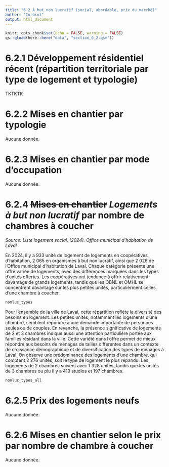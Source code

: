 ```yaml
---
title: "6.2 À but non lucratif (social, abordable, prix du marché)"
author: "Curbcut"
output: html_document
---
```


```r
knitr::opts_chunk$set(echo = FALSE, warning = FALSE)
qs::qload(here::here("data", "section_6_2.qsm"))
```

# 6.2.1 Développement résidentiel récent (répartition territoriale par type de logement et typologie)

TKTKTK

# 6.2.2 Mises en chantier par typologie

Aucune donnée.

# 6.2.3 Mises en chantier par mode d'occupation

Aucune donnée.

# 6.2.4 ~~Mises en chantier~~ *Logements à but non lucratif* par nombre de chambres à coucher

_Source: Liste logement social. (2024). Office municipal d'habitation de Laval_

En 2024, il y a 933 unité de logement de logements en coopératives d'habitation, 2 065 en organismes à but non lucratif, ainsi que 2 026 de l'Office municipal d'habitation de Laval. Chaque catégorie présente une offre variée de logements, avec des différences marquées dans les types d'unités offertes. Les coopératives ont tendance à offrir relativement davantage de grands logements, tandis que les OBNL et OMHL se concentrent davantage sur les plus petites unités, particulièrment celles d'une chambre à coucher.

```r
nonluc_types
```

Pour l'ensemble de la ville de Laval, cette répartition reflète la diversité des besoins en logement. Les petites unités, notamment les logements d'une chambre, semblent répondre à une demande importante de personnes seules ou de couples. En revanche, la présence significative de logements de 2 et 3 chambres indique aussi une attention particulière portée aux familles résidant dans la ville. Cette variété dans l'offre permet de mieux répondre aux besoins de ménages de tailles différentes dans un contexte de croissance démographique et de diversification des types de ménages à Laval. On observe une prédominance des logements d'une chambre, qui comptent 2 276 unités, soit le type de logement le plus répandu. Les logements de 2 chambres suivent avec 1 328 unités, tandis que les unités de 3 chambres ou plu Il y a 419 studios et 197 chambres.

```r
nonluc_types_all
```

# 6.2.5 Prix des logements neufs

Aucune donnée.

# 6.2.6 Mises en chantier selon le prix par nombre de chambre à coucher

Aucune donnée.